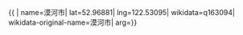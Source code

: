 {{ {{{1|PRC admin/showdata}}}|
name=漠河市|
lat=52.96881|
lng=122.53095|
wikidata=q163094|
wikidata-original-name=漠河市|
arg={{{arg|}}}}}